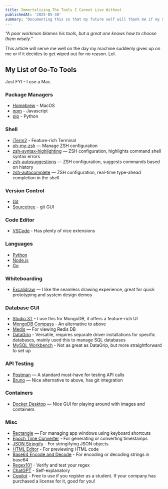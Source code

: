 ```yaml
---
title: Immortalising The Tools I Cannot Live Without
publishedAt: '2025-05-30'
summary: "Documenting this so that my future self will thank me if my machine gets replaced."
---
```


*“A poor workman blames his tools, but a great one knows how to choose them wisely.”*

This article will serve me well on the day my machine suddenly gives up on me or if it decides to get wiped out for no reason. Lol.

## My List of Go-To Tools

Just FYI - I use a Mac.

### Package Managers
- [Homebrew](https://brew.sh/) - MacOS
- [npm](https://www.npmjs.com/) - Javascript
- [pip](https://pypi.org/project/pip/) - Python

### Shell
- [iTerm2](https://iterm2.com/) - Feature-rich Terminal
- [oh-my-zsh](https://ohmyz.sh/) — Manage ZSH configuration
- [zsh-syntax-highlighting](https://formulae.brew.sh/formula/zsh-syntax-highlighting) — ZSH configuration, highlights command shell syntax errors
- [zsh-autosuggestions](https://formulae.brew.sh/formula/zsh-autosuggestions) — ZSH configuration, suggests commands based on history
- [zsh-autocomplete](https://formulae.brew.sh/formula/zsh-autocomplete) — ZSH configuration, real-time type-ahead completion in the shell

### Version Control
- [Git](https://git-scm.com/)
- [Sourcetree](https://www.sourcetreeapp.com/) - git GUI

### Code Editor
- [VSCode](https://code.visualstudio.com/) - Has plenty of nice extensions

### Languages
- [Python](https://www.python.org/downloads/macos/)
- [Node.js](https://nodejs.org/en)
- [Go](https://go.dev/doc/install)

### Whiteboarding
- [Excalidraw](https://excalidraw.com/) — I like the seamless drawing experience, great for quick prototyping and system design demos

### Database GUI
- [Studio 3T](https://studio3t.com/) - I use this for MongoDB, it offers a feature-rich UI
- [MongoDB Compass](https://www.mongodb.com/products/tools/compass) - An alternative to above
- [Medis](https://getmedis.com/) — For viewing Redis DB
- [DataGrip](https://www.jetbrains.com/datagrip/) - Versatile, requires separate driver installations for specific databases, mainly used this to manage SQL databases
- [MySQL Workbench](https://www.mysql.com/products/workbench/) - Not as great as DataGrip, but more straightforward to set up

### API Testing
- [Postman](https://www.postman.com/) — A standard must-have for testing API calls
- [Bruno](https://www.usebruno.com/) — Nice alternative to above, has git integration

### Containers
- [Docker Desktop](https://docs.docker.com/desktop/) — Nice GUI for playing around with images and containers

### Misc
- [Rectangle](https://rectangleapp.com/) — For managing app windows using keyboard shortcuts
- [Epoch Time Converter](https://www.epochconverter.com/) - For generating or converting timestamps
- [JSON Stringify](https://jsonformatter.org/json-stringify-online) - For stringifying JSON objects
- [HTML Editor](https://www.w3schools.com/html/tryit.asp?filename=tryhtml_editor) - For previewing HTML code
- [Base64 Encode and Decode](https://www.base64decode.org/) - For encoding or decoding strings in base64
- [Regex101](https://regex101.com/) - Verify and test your regex
- [ChatGPT](https://chatgpt.com/) - Self-explanatory
- [Copilot](https://marketplace.visualstudio.com/items?itemName=GitHub.copilot) - Free to use if you register as a student. If your company has purchased a license for it, good for you!